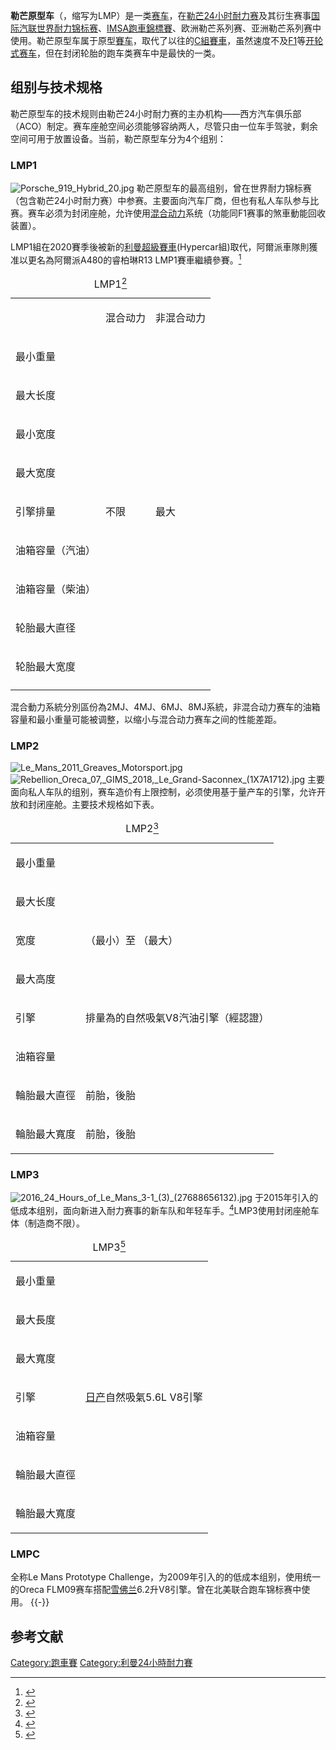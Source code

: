 {{noteTA
|G1=Racing
|T=zh-hans:勒芒原型车;zh-hk:勒芒原型車;zh-tw:利曼原型車;
|1=zh-hans:勒芒;zh-hk:勒芒;zh-tw:利曼;
}}
'''勒芒原型车'''（{{lang-en|Le Mans Prototype}}，缩写为LMP）是一类[[赛车|赛车]]，在[[勒芒24小时耐力赛|勒芒24小时耐力赛]]及其衍生赛事[[国际汽联|国际汽联]][[世界耐力锦标赛|世界耐力锦标赛]]、[[國際賽車運動協會跑車錦標賽|IMSA跑車錦標賽]]、欧洲勒芒系列赛、亚洲勒芒系列赛中使用。勒芒原型车属于原型[[賽车|賽车]]，取代了以往的[[C組賽車|C組賽車]]，虽然速度不及[[F1|F1]]等[[开轮式赛车|开轮式赛车]]，但在封闭轮胎的跑车类赛车中是最快的一类。

==组别与技术规格==
勒芒原型车的技术规则由勒芒24小时耐力赛的主办机构——西方汽车俱乐部（ACO）制定。赛车座舱空间必须能够容纳两人，尽管只由一位车手驾驶，剩余空间可用于放置设备。当前，勒芒原型车分为4个组别：

===LMP1===
[[File:Porsche_919_Hybrid_20.jpg|thumb]]
勒芒原型车的最高组别，曾在世界耐力锦标赛（包含勒芒24小时耐力赛）中参赛。主要面向汽车厂商，但也有私人车队参与比赛。赛车必须为封闭座舱，允许使用[[混合动力车辆|混合动力]]系统（功能同F1赛事的煞車動能回收装置）。

LMP1組在2020賽季後被新的[[利曼超級賽車|利曼超級賽車]](Hypercar組)取代，阿爾派車隊則獲准以更名為阿爾派A480的睿柏琳R13 LMP1賽車繼續參賽。<ref>{{cite news|title=Alpine Endurance Team Confirms LMP1 Entry for 2021 FIA WEC Season |url=https://www.fia.com/news/alpine-endurance-team-confirms-lmp1-entry-2021-fia-wec-season |date=14 September 2020 |work= FIA |access-date=21 January 2021}}</ref>
{| class="wikitable"
|+ LMP1<ref>{{cite web |title=Classes |url=https://www.fiawec.com/en/classes/32 |website=FIAWEC.com |publisher=FIA WEC |archive-url=https://web.archive.org/web/20190306111606/https://www.fiawec.com/en/classes/32 |url-status=deviated |date=2019 |archive-date=6 March 2019 |access-date=3 December 2021 }}</ref>
|-
|
! 混合动力
! 非混合动力
|-
| 最小重量 || {{convert|878|kg|lb}} || {{convert|833|kg|lb}}
|-
| 最大长度 ||colspan = 2| {{convert|4650|mm|in}}
|-
|最小宽度 ||colspan = 2|{{convert|1800|mm|in}}
|-
|最大宽度 ||colspan = 2|{{convert|1900|mm|in}}
|-
| 引擎排量 || 不限 ||最大{{convert|5.5|litres|in3}}
|-
| 油箱容量（汽油） || {{convert|62.3|litres|USgal}} || {{convert|75|litres|USgal}}
|-
| 油箱容量（柴油） || colspan = 2| {{convert|50.1|litres|USgal}}
|-
| 轮胎最大直径 ||colspan = 2| {{Convert|28|in|mm}}
|-
| 轮胎最大宽度 || colspan = 2|{{Convert|14|in|mm}}
|-
|}
混合動力系統分別區份為2MJ、4MJ、6MJ、8MJ系統，非混合动力赛车的油箱容量和最小重量可能被调整，以缩小与混合动力赛车之间的性能差距。

===LMP2===
[[File:Le_Mans_2011_Greaves_Motorsport.jpg|thumb]]
[[File:Rebellion_Oreca_07,_GIMS_2018,_Le_Grand-Saconnex_(1X7A1712).jpg|thumb]]
主要面向私人车队的组别，赛车造价有上限控制，必须使用基于量产车的引擎，允许开放和封闭座舱。主要技术规格如下表。
{| class="wikitable"
|+ LMP2<ref name="FIA WEC Classes 2021">{{cite web |title=Classes |url=https://www.fiawec.com/en/classes/32 |website=FIAWEC.com |publisher=FIA WEC |archive-url=https://web.archive.org/web/20211030064814/https://www.fiawec.com/en/classes/32 |url-status=live |date=2021 |archive-date=30 October 2021 |access-date=3 December 2021 }}</ref>
|-
| 最小重量 || {{convert|950|kg|lb}}
|-
| 最大长度 || {{convert|4750|mm|in}}
|-
| 宽度 || {{convert|1800|mm|in}}（最小）至 {{convert|1900|mm|in}}（最大）
|-
| 最大高度 || {{convert|1050|mm|in}}
|-
| 引擎 || 排量為{{convert|4.2|litres|in3}}的自然吸氣V8汽油引擎（經認證）
|-
| 油箱容量 || {{convert|75|litres|USgal}}
|-
| 輪胎最大直徑 || 前胎{{Convert|690|mm|in}}，後胎{{Convert|715|mm|in}}
|-
| 輪胎最大寬度 || 前胎{{Convert|342|mm|in}}，後胎{{Convert|362|mm|in}}
|}

===LMP3===
[[File:2016_24_Hours_of_Le_Mans_3-1_(3)_(27688656132).jpg|thumb]]
于2015年引入的低成本组别，面向新进入耐力赛事的新车队和年轻车手。<ref name="LMP3">{{cite news|url=http://www.europeanlemansseries.com/en/s03_actualites/s03p02_detail_actualite.php?news=3019|title=ACO Press Conference: Presentation of the new LMP3 category|date=19 July 2014|publisher=[[Automobile_Club_de_l'Ouest|Automobile Club de l'Ouest]]|work=europeanlemansseries.com|accessdate=7 January 2015|deadurl=yes|archiveurl=https://web.archive.org/web/20150101161101/http://www.europeanlemansseries.com/en/s03_actualites/s03p02_detail_actualite.php?news=3019|archivedate=2015年1月1日}}</ref>LMP3使用封闭座舱车体（制造商不限）。
{| class="wikitable"
|+ LMP3<ref>{{cite web |url=https://www.europeanlemansseries.com/en/categories |title=The Different Classes |publisher=Automobile Club de l'Ouest (ACO) |access-date=30 November 2021 }}</ref>
|-
| 最小重量 || {{convert|950|kg|lb}}
|-
| 最大長度 || {{convert|4650|mm|in}}
|-
| 最大寬度 || {{convert|1900|mm|in}}
|-
| 引擎 || [[日产|日产]]自然吸氣5.6L V8引擎
|-
| 油箱容量 || {{convert|100|litres|USgal}}
|-
| 輪胎最大直徑 || {{Convert|28|in|mm}}
|-
| 輪胎最大寬度 || {{Convert|13|in|mm}}
|}

===LMPC===
全称Le Mans Prototype Challenge，为2009年引入的的低成本组别，使用统一的Oreca FLM09赛车搭配[[雪佛兰|雪佛兰]]6.2升V8引擎。曾在北美联合跑车锦标赛中使用。 
{{-}}

==参考文献==
<references/>

[[Category:跑車賽|Category:跑車賽]]
[[Category:利曼24小時耐力賽|Category:利曼24小時耐力賽]]